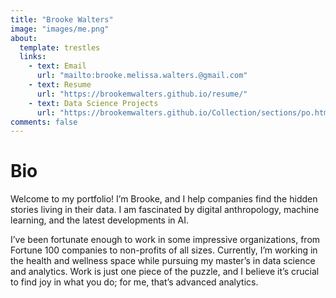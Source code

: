 ---
title: "Brooke Walters"
image: "images/me.png"
about:
  template: trestles
  links:
    - text: Email
      url: "mailto:brooke.melissa.walters.@gmail.com"
    - text: Resume
      url: "https://brookemwalters.github.io/resume/"
    - text: Data Science Projects
      url: "https://brookemwalters.github.io/Collection/sections/po.html"
comments: false
---

# Bio

Welcome to my portfolio! I'm Brooke, and I help companies find the hidden stories living in their data. I am fascinated by digital anthropology, machine learning, and the latest developments in AI.

I've been fortunate enough to work in some impressive organizations, from Fortune 100 companies to non-profits of all sizes. Currently, I'm working in the health and wellness space while pursuing my master's in data science and analytics. Work is just one piece of the puzzle, and I believe it's crucial to find joy in what you do; for me, that's advanced analytics.
